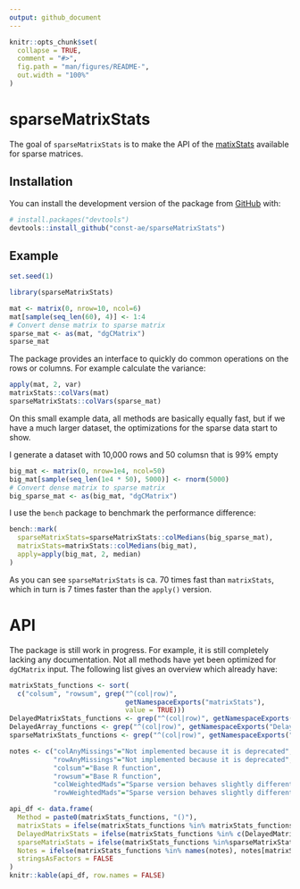 ```yaml
---
output: github_document
---
```


<!-- README.md is generated from README.Rmd. Please edit that file -->

```r
knitr::opts_chunk$set(
  collapse = TRUE,
  comment = "#>",
  fig.path = "man/figures/README-",
  out.width = "100%"
)
```
# sparseMatrixStats

<!-- badges: start -->
<!-- badges: end -->

The goal of `sparseMatrixStats` is to make the API of the [matixStats](https://github.com/HenrikBengtsson/matrixStats) available
for sparse matrices.

## Installation

You can install the development version of the package from [GitHub](https://github.com/const-ae/sparseMatrixStats) with:

``` r
# install.packages("devtools")
devtools::install_github("const-ae/sparseMatrixStats")
```


## Example

```r
set.seed(1)
```


```r
library(sparseMatrixStats)
```


```r
mat <- matrix(0, nrow=10, ncol=6)
mat[sample(seq_len(60), 4)] <- 1:4
# Convert dense matrix to sparse matrix
sparse_mat <- as(mat, "dgCMatrix")
sparse_mat
```

The package provides an interface to quickly do common operations on the rows or columns. For example calculate
the variance:

```r
apply(mat, 2, var)
matrixStats::colVars(mat)
sparseMatrixStats::colVars(sparse_mat)
```

On this small example data, all methods are basically equally fast, but if we have a much larger dataset, the 
optimizations for the sparse data start to show.

I generate a dataset with 10,000 rows and 50 columsn that is 99% empty

```r
big_mat <- matrix(0, nrow=1e4, ncol=50)
big_mat[sample(seq_len(1e4 * 50), 5000)] <- rnorm(5000)
# Convert dense matrix to sparse matrix
big_sparse_mat <- as(big_mat, "dgCMatrix")
```

I use the `bench` package to benchmark the performance difference:

```r
bench::mark(
  sparseMatrixStats=sparseMatrixStats::colMedians(big_sparse_mat),
  matrixStats=matrixStats::colMedians(big_mat),
  apply=apply(big_mat, 2, median)
)
```


As you can see `sparseMatrixStats` is ca. 70 times fast than `matrixStats`, which in turn is 7 times faster than the `apply()` version.





# API

The package is still work in progress. For example, it is still completely lacking any documentation.
Not all methods have yet been optimized for `dgCMatrix` input. The following list gives an overview which already have:

```r
matrixStats_functions <- sort(
  c("colsum", "rowsum", grep("^(col|row)", 
                             getNamespaceExports("matrixStats"), 
                             value = TRUE)))
DelayedMatrixStats_functions <- grep("^(col|row)", getNamespaceExports("DelayedMatrixStats"), value=TRUE)
DelayedArray_functions <- grep("^(col|row)", getNamespaceExports("DelayedArray"), value=TRUE)
sparseMatrixStats_functions <- grep("^(col|row)", getNamespaceExports("sparseMatrixStats"), value=TRUE)

notes <- c("colAnyMissings"="Not implemented because it is deprecated",
           "rowAnyMissings"="Not implemented because it is deprecated",
           "colsum"="Base R function",
           "rowsum"="Base R function",
           "colWeightedMads"="Sparse version behaves slightly differently, because it always uses `interpolate=FALSE`.",
           "rowWeightedMads"="Sparse version behaves slightly differently, because it always uses `interpolate=FALSE`.")

api_df <- data.frame(
  Method = paste0(matrixStats_functions, "()"),
  matrixStats = ifelse(matrixStats_functions %in% matrixStats_functions, "✔", "❌"),
  DelayedMatrixStats = ifelse(matrixStats_functions %in% c(DelayedMatrixStats_functions, DelayedArray_functions), "✔", "❌"),
  sparseMatrixStats = ifelse(matrixStats_functions %in%sparseMatrixStats_functions, "✔", "❌"),
  Notes = ifelse(matrixStats_functions %in% names(notes), notes[matrixStats_functions], ""),
  stringsAsFactors = FALSE
)
knitr::kable(api_df, row.names = FALSE)

```




